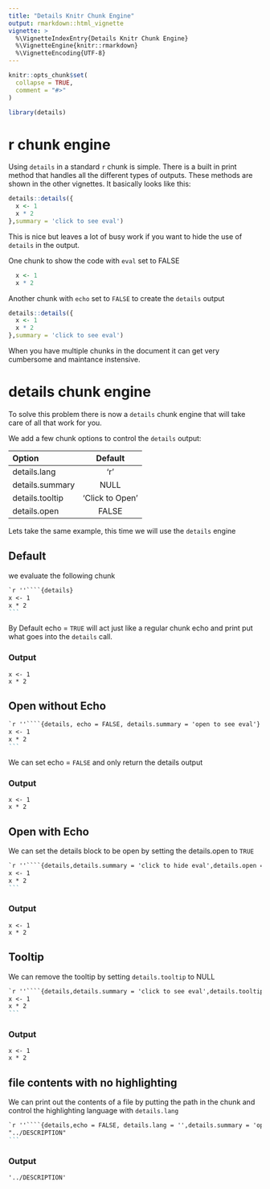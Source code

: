 ```yaml
---
title: "Details Knitr Chunk Engine"
output: rmarkdown::html_vignette
vignette: >
  %\VignetteIndexEntry{Details Knitr Chunk Engine}
  %\VignetteEngine{knitr::rmarkdown}
  %\VignetteEncoding{UTF-8}
---
```


```r
knitr::opts_chunk$set(
  collapse = TRUE,
  comment = "#>"
)
```

```r
library(details)
```

# r chunk engine

Using `details` in a standard `r` chunk is simple. There is a built in print method that handles all the different types of outputs. These methods are shown in the other vignettes. It basically looks like this:

```r
details::details({
  x <- 1
  x * 2
},summary = 'click to see eval')
```

This is nice but leaves a lot of busy work if you want to hide the use of `details` in the output.

One chunk to show the code with `eval` set to FALSE

```r
  x <- 1
  x * 2
```

Another chunk with `echo` set to `FALSE` to create the `details` output

```r
details::details({
  x <- 1
  x * 2
},summary = 'click to see eval')
```

When you have multiple chunks in the document it can get very cumbersome and maintance instensive.

# details chunk engine

To solve this problem there is now a `details` chunk engine that will take care of all that work for you.

We add a few chunk options to control the `details` output:

|Option|Default|
|:-|:-:|
|details.lang|'r'|
|details.summary|NULL|
|details.tooltip|'Click to Open'|
|details.open|FALSE|

Lets take the same example, this time we will use the `details` engine

## Default

we evaluate the following chunk

````markdown
`r ''````{details}
x <- 1
x * 2
```
````

By Default echo = `TRUE` will act just like a regular chunk echo and print put what goes into the `details` call.

### Output

```details
x <- 1
x * 2
```

## Open without Echo

````markdown
`r ''````{details, echo = FALSE, details.summary = 'open to see eval'}
x <- 1
x * 2
```
````

We can set echo = `FALSE` and only return the details output

### Output

```details
x <- 1
x * 2
```

## Open with Echo

We can set the details block to be open by setting the details.open to `TRUE`

````markdown
`r ''````{details,details.summary = 'click to hide eval',details.open = TRUE}
x <- 1
x * 2
```
````

### Output

```details
x <- 1
x * 2
```

## Tooltip

We can remove the tooltip by setting `details.tooltip` to NULL

````markdown
`r ''````{details,details.summary = 'click to see eval',details.tooltip = NULL}
x <- 1
x * 2
```
````

### Output

```details
x <- 1
x * 2
```

## file contents with no highlighting

We can print out the contents of a file by putting the path in the chunk and control the highlighting language with `details.lang`

````markdown
`r ''````{details,echo = FALSE, details.lang = '',details.summary = 'open to see contents'}
"../DESCRIPTION"
```
````
### Output

```details
'../DESCRIPTION'
```
